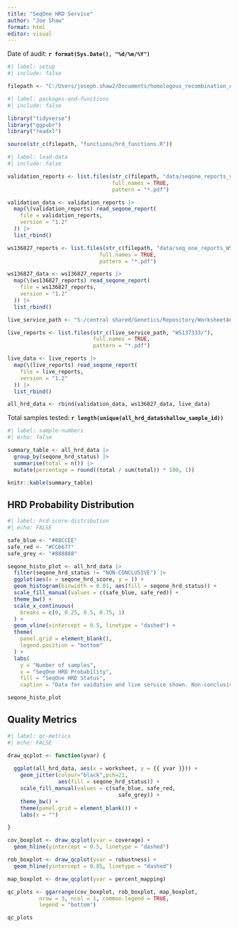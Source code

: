 ```yaml
---
title: "SeqOne HRD Service"
author: "Joe Shaw"
format: html
editor: visual
---
```


Date of audit: **`r format(Sys.Date(), "%d/%m/%Y")`**

```r
#| label: setup
#| include: false

filepath <- "C:/Users/joseph.shaw2/Documents/homologous_recombination_deficiency/"

```

```r
#| label: packages-and-functions
#| include: false

library("tidyverse")
library("ggpubr")
library("readxl")

source(str_c(filepath, "functions/hrd_functions.R"))

```

```r
#| label: load-data
#| include: false

validation_reports <- list.files(str_c(filepath, "data/seqone_reports_v1_2/"),
                                 full.names = TRUE,
                                 pattern = "*.pdf")

validation_data <- validation_reports |>
  map(\(validation_reports) read_seqone_report(
    file = validation_reports,
    version = "1.2"
  )) |>
  list_rbind()

ws136827_reports <- list.files(str_c(filepath, "data/seq_one_reports_WS136827/"),
                             full.names = TRUE,
                             pattern = "*.pdf")

ws136827_data <- ws136827_reports |>
  map(\(ws136827_reports) read_seqone_report(
    file = ws136827_reports,
    version = "1.2"
  )) |>
  list_rbind()

live_service_path <- "S:/central shared/Genetics/Repository/WorksheetAnalysedData/"

live_reports <- list.files(str_c(live_service_path, "WS137333/"),
                           full.names = TRUE,
                           pattern = "*.pdf")

live_data <- live_reports |>
  map(\(live_reports) read_seqone_report(
    file = live_reports,
    version = "1.2"
  )) |>
  list_rbind()

all_hrd_data <- rbind(validation_data, ws136827_data, live_data)

```

Total samples tested: **`r length(unique(all_hrd_data$shallow_sample_id))`**

```r
#| label: sample-numbers
#| echo: false

summary_table <- all_hrd_data |> 
  group_by(seqone_hrd_status) |> 
  summarise(total = n()) |> 
  mutate(percentage = round((total / sum(total)) * 100, 1))

knitr::kable(summary_table) 

```

## HRD Probability Distribution

```r
#| label: hrd-score-distribution
#| echo: FALSE

safe_blue <- "#88CCEE"
safe_red <- "#CC6677"
safe_grey <- "#888888"

seqone_histo_plot <- all_hrd_data |> 
  filter(seqone_hrd_status != "NON-CONCLUSIVE") |> 
  ggplot(aes(x = seqone_hrd_score, y = )) +
  geom_histogram(binwidth = 0.01, aes(fill = seqone_hrd_status)) +
  scale_fill_manual(values = c(safe_blue, safe_red)) +
  theme_bw() +
  scale_x_continuous(
    breaks = c(0, 0.25, 0.5, 0.75, 1)
  ) +
  geom_vline(xintercept = 0.5, linetype = "dashed") +
  theme(
    panel.grid = element_blank(),
    legend.position = "bottom"
  ) +
  labs(
    y = "Number of samples",
    x = "SeqOne HRD Probability",
    fill = "SeqOne HRD Status",
    caption = "Data for vaidation and live service shown. Non-conclusive results excluded")

seqone_histo_plot

```

## Quality Metrics

```r
#| label: qc-metrics
#| echo: FALSE

draw_qcplot <- function(yvar) {
  
  ggplot(all_hrd_data, aes(x = worksheet, y = {{ yvar }})) +
    geom_jitter(colour="black",pch=21,
                aes(fill = seqone_hrd_status)) +
    scale_fill_manual(values = c(safe_blue, safe_red,
                                   safe_grey)) +
    theme_bw() +
    theme(panel.grid = element_blank()) +
    labs(x = "")

}

cov_boxplot <- draw_qcplot(yvar = coverage) +
  geom_hline(yintercept = 0.5, linetype = "dashed")

rob_boxplot <- draw_qcplot(yvar = robustness) +
  geom_hline(yintercept = 0.85, linetype = "dashed")

map_boxplot <- draw_qcplot(yvar = percent_mapping)

qc_plots <- ggarrange(cov_boxplot, rob_boxplot, map_boxplot,
          nrow = 3, ncol = 1, common.legend = TRUE,
          legend = "bottom")

qc_plots

```
